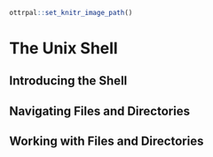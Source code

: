 ```r
ottrpal::set_knitr_image_path()
```

# The Unix Shell

## Introducing the Shell

## Navigating Files and Directories

## Working with Files and Directories 
